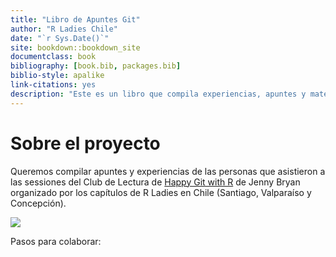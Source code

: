 ```yaml
--- 
title: "Libro de Apuntes Git"
author: "R Ladies Chile"
date: "`r Sys.Date()`"
site: bookdown::bookdown_site
documentclass: book
bibliography: [book.bib, packages.bib]
biblio-style: apalike
link-citations: yes
description: "Este es un libro que compila experiencias, apuntes y materiales en español del club de lectura de Happy Git with R"
---
```


# Sobre el proyecto

Queremos compilar apuntes y experiencias de las personas que asistieron a las sessiones del Club de Lectura de [Happy Git with R](https://happygitwithr.com/) de Jenny Bryan organizado por los capítulos de R Ladies en Chile (Santiago, Valparaíso y Concepción).

![](img/club-de-lectura.png)

Pasos para colaborar: